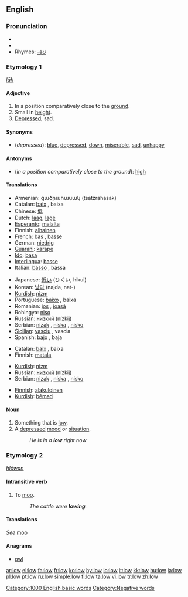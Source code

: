 ==English==

{{rank|laid|cold|led|518|low|American|bad|forward}}

===Pronunciation===
*{{IPA|/loʊ/}}
*{{audio|en-us-low.ogg|Audio (US)}}
*Rhymes: [[Rhymes:English:-əʊ|-əʊ]]

===Etymology 1===
{{OE.}} ''[[lāh]]''

====Adjective====
{{en-adj|er}}

# In a position comparatively close to the [[ground]].
# Small in [[height]].
# [[depressed|Depressed]], sad.

====Synonyms====
*(''depressed''): [[blue]], [[depressed]], [[down]], [[miserable]], [[sad]], [[unhappy]]

====Antonyms====
*(''in a position comparatively close to the ground''): [[high]]

====Translations====
{{trans-top|in a position comparatively close to the ground}}
*Armenian: ցածրահասակ (tsatzrahasak)
*Catalan: [[baix]] {{m}}, baixa {{f}}
*Chinese: [[低]]
*Dutch: [[laag]], [[lage]]
*[[Esperanto]]: [[malalta]]
*Finnish: [[alhainen]]
*French: [[bas]] {{m}}, [[basse]] {{f}}
*German: [[niedrig]]
*[[Guarani]]: [[karape]]
*[[Ido]]: [[basa]]
*[[Interlingua]]: [[basse]]
*Italian: [[basso]] {{m}}, bassa {{f}}
{{trans-mid}}
*Japanese: [[低い]] (ひくい, hikui)
*Korean: [[낮다]] (najda, nat-)
*[[Kurdish]]: [[nizm]]
*Portuguese: [[baixo]] {{m}}, baixa {{f}}
*Romanian: [[jos]] {{m}}, [[joasă]] {{f}}
*Rohingya: [[niso]]
*Russian: [[низкий]] (nízkij)
*Serbian: [[nizak]] {{m}}, [[niska]] {{f}}, [[nisko]] {{n}}
*[[Sicilian]]: [[vasciu]] {{m}}, vascia {{f}}
*Spanish: [[bajo]] {{m}}, baja {{f}}
{{trans-bottom}}

{{trans-top|small height}}
*Catalan: [[baix]] {{m}}, baixa {{f}}
*Finnish: [[matala]]
{{trans-mid}}
*[[Kurdish]]: [[nizm]]
*Russian: [[низкий]] (nízkij)
*Serbian: [[nizak]] {{m}}, [[niska]] {{f}}, [[nisko]] {{n}}
{{trans-bottom}}

{{trans-top|depressed, sad}}
*[[Finnish]]: [[alakuloinen]]
*[[Kurdish]]: [[bêmad]]
{{trans-mid}}
{{trans-bottom}}

====Noun====
{{en-noun}}

# Something that is [[low]].
# A [[depressed]] [[mood]] or [[situation]].
#: ''He is in a '''low''' right now''

===Etymology 2===
{{OE.}} ''[[hlōwan]]''

====Intransitive verb====
{{en-verb}}

# To [[moo]].
#:''The cattle were '''lowing'''.''

====Translations====
''See'' [[moo]]

====Anagrams====
*[[owl]]

[[Category:1000 English basic words]]
[[Category:Negative words]]

[[ar:low]]
[[el:low]]
[[fa:low]]
[[fr:low]]
[[ko:low]]
[[hy:low]]
[[io:low]]
[[it:low]]
[[kk:low]]
[[hu:low]]
[[ja:low]]
[[pl:low]]
[[pt:low]]
[[ru:low]]
[[simple:low]]
[[fi:low]]
[[ta:low]]
[[vi:low]]
[[tr:low]]
[[zh:low]]